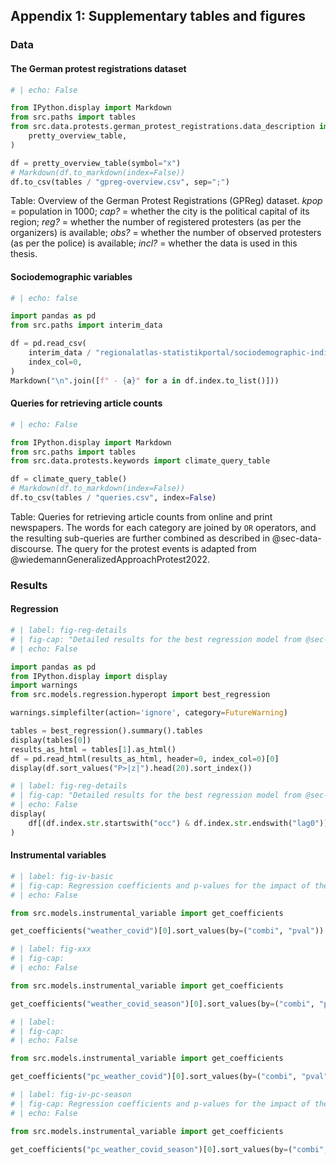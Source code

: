 ## Appendix 1: Supplementary tables and figures

### Data

#### The German protest registrations dataset

```python
# | echo: False

from IPython.display import Markdown
from src.paths import tables
from src.data.protests.german_protest_registrations.data_description import (
    pretty_overview_table,
)

df = pretty_overview_table(symbol="x")
# Markdown(df.to_markdown(index=False))
df.to_csv(tables / "gpreg-overview.csv", sep=";")
```

:::{.column-page}
\begingroup
\scriptsize\selectfont
\csvautobooktabular[separator=semicolon,respect sharp=true]{/Users/david/Repositories/protest-impact/report/tables/gpreg-overview.csv}
\endgroup
:::

Table: Overview of the German Protest Registrations (GPReg) dataset. _kpop_ = population in 1000; _cap?_ = whether the city is the political capital of its region; _reg?_ = whether the number of registered protesters (as per the organizers) is available; _obs?_ = whether the number of observed protesters (as per the police) is available; _incl?_ = whether the data is used in this thesis.


#### Sociodemographic variables {#sec-app-sociodem}

```python
# | echo: false

import pandas as pd
from src.paths import interim_data

df = pd.read_csv(
    interim_data / "regionalatlas-statistikportal/sociodemographic-indicators.csv",
    index_col=0,
)
Markdown("\n".join([f" - {a}" for a in df.index.to_list()]))
```


#### Queries for retrieving article counts {#sec-app-queries}

```python
# | echo: False

from IPython.display import Markdown
from src.paths import tables
from src.data.protests.keywords import climate_query_table

df = climate_query_table()
# Markdown(df.to_markdown(index=False))
df.to_csv(tables / "queries.csv", index=False)
```

:::{.column-page}
\begingroup
\footnotesize\selectfont
\csvautobooktabular[separator=comma,respect all]{/Users/david/Repositories/protest-impact/report/tables/queries.csv}
\endgroup
:::

Table: Queries for retrieving article counts from online and print newspapers. The words for each category are joined by `OR` operators, and the resulting sub-queries are further combined as described in @sec-data-discourse. The query for the protest events is adapted from @wiedemannGeneralizedApproachProtest2022.

### Results

#### Regression {#sec-app1-reg}

\begingroup
\footnotesize\selectfont
```python
# | label: fig-reg-details
# | fig-cap: "Detailed results for the best regression model from @sec-res-reg. Dependent variable is the absolute number of articles mentioning climate change from the treatment date and the following day. Due to including time series lags there are overall 140 parameters plus a constant term, so only the 20 parameters with lowest p-values are displayed. Note that for the weekday dummies the first value (Friday) is dropped and the other dummies are to be interpreted in relation to it."
# | echo: False

import pandas as pd
from IPython.display import display
import warnings
from src.models.regression.hyperopt import best_regression

warnings.simplefilter(action='ignore', category=FutureWarning)

tables = best_regression().summary().tables
display(tables[0])
results_as_html = tables[1].as_html()
df = pd.read_html(results_as_html, header=0, index_col=0)[0]
display(df.sort_values("P>|z|").head(20).sort_index())
```
\endgroup

\begingroup
\footnotesize\selectfont
```python
# | label: fig-reg-details
# | fig-cap: "Detailed results for the best regression model from @sec-res-reg: Coefficients for the occurrence of a protest."
# | echo: False
display(
    df[(df.index.str.startswith("occ") & df.index.str.endswith("lag0"))].sort_index()
)
```
\endgroup

#### Instrumental variables {#sec-app1-iv}


\begingroup
\footnotesize\selectfont
```python
# | label: fig-iv-basic
# | fig-cap: Regression coefficients and p-values for the impact of the standardized instruments on the treatment, controlling for known confounders. In the left column each instrument is regressed on its own, in the right column all instruments together; in both cases together with the known confounders. Results are sorted by p-values for the single regressions.
# | echo: False

from src.models.instrumental_variable import get_coefficients

get_coefficients("weather_covid")[0].sort_values(by=("combi", "pval"))
```
\endgroup

\begingroup
\footnotesize\selectfont
```python
# | label: fig-xxx
# | fig-cap:
# | echo: False

from src.models.instrumental_variable import get_coefficients

get_coefficients("weather_covid_season")[0].sort_values(by=("combi", "pval"))
```
\endgroup

\begingroup
\footnotesize\selectfont
```python
# | label:
# | fig-cap:
# | echo: False

from src.models.instrumental_variable import get_coefficients

get_coefficients("pc_weather_covid")[0].sort_values(by=("combi", "pval")).head(10)
```
\endgroup

\begingroup
\footnotesize\selectfont
```python
# | label: fig-iv-pc-season
# | fig-cap: Regression coefficients and p-values for the impact of the principal components of the seasonal and residual (deseasoned) variables on the treatment, controlling for known confounders. In the left column each instrument is regressed on its own, in the right column all instruments together; in both cases together with the known confounders. Results are sorted by p-values for the combined regression.
# | echo: False

from src.models.instrumental_variable import get_coefficients

get_coefficients("pc_weather_covid_season")[0].sort_values(by=("combi", "pval")).head(10)
```
\endgroup
